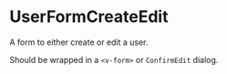 

<Meta of={Stories} />

# UserFormCreateEdit

A form to either create or edit a user.

Should be wrapped in a `<v-form>` or `ConfirmEdit` dialog.

<Canvas of={Stories.CreateUser} />
